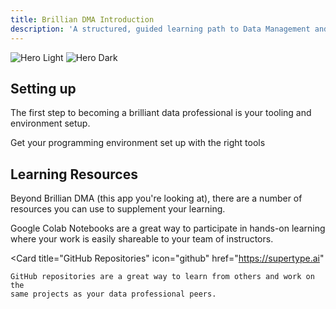 ```yaml
---
title: Brillian DMA Introduction
description: 'A structured, guided learning path to Data Management and Analytics'
---
```


<img
  className="block dark:hidden"
  src="/images/hero-light.svg"
  alt="Hero Light"
/>
<img
  className="hidden dark:block"
  src="/images/hero-dark.svg"
  alt="Hero Dark"
/>

## Setting up

The first step to becoming a brilliant data professional is your tooling and environment setup.

<CardGroup cols={2}>
  <Card
    title="Programming Environment"
    icon="code"
    href="supertype.ai"
  >
    Get your programming environment set up with the right tools
  </Card>
  
</CardGroup>

## Learning Resources

Beyond Brillian DMA (this app you're looking at), there are a number of resources you can use to supplement your learning.

<CardGroup cols={2}>
  <Card
    title="Colab Notebooks"
    icon="book"
    href="https://supertype.ai"
  >
    Google Colab Notebooks are a great way to participate in hands-on learning
    where your work is easily shareable to your team of instructors.
  </Card>

  <Card
    title="GitHub Repositories"
    icon="github"
    href="https://supertype.ai"
  >
    GitHub repositories are a great way to learn from others and work on the 
    same projects as your data professional peers.
  </Card>

</CardGroup>
